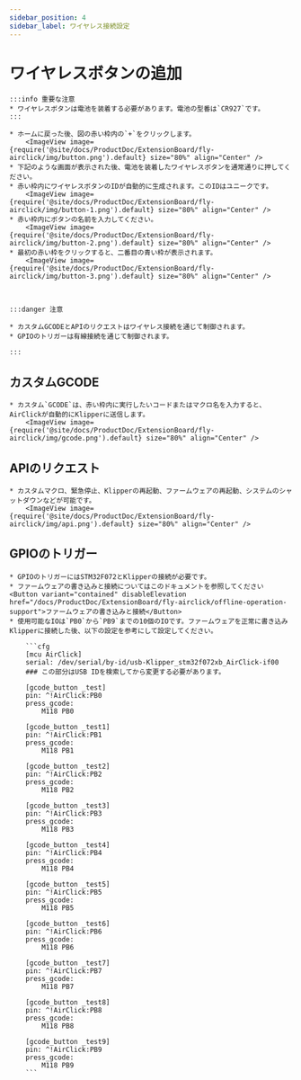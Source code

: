 ```yaml
---
sidebar_position: 4
sidebar_label: ワイヤレス接続設定
---
```






# ワイヤレスボタンの追加

    :::info 重要な注意
    * ワイヤレスボタンは電池を装着する必要があります。電池の型番は`CR927`です。
    :::

    * ホームに戻った後、図の赤い枠内の`+`をクリックします。
        <ImageView image={require('@site/docs/ProductDoc/ExtensionBoard/fly-airclick/img/button.png').default} size="80%" align="Center" />
    * 下記のような画面が表示された後、電池を装着したワイヤレスボタンを通常通りに押してください。
    * 赤い枠内にワイヤレスボタンのIDが自動的に生成されます。このIDはユニークです。
        <ImageView image={require('@site/docs/ProductDoc/ExtensionBoard/fly-airclick/img/button-1.png').default} size="80%" align="Center" />
    * 赤い枠内にボタンの名前を入力してください。
        <ImageView image={require('@site/docs/ProductDoc/ExtensionBoard/fly-airclick/img/button-2.png').default} size="80%" align="Center" />
    * 最初の赤い枠をクリックすると、二番目の青い枠が表示されます。
        <ImageView image={require('@site/docs/ProductDoc/ExtensionBoard/fly-airclick/img/button-3.png').default} size="80%" align="Center" />



    :::danger 注意

    * カスタムGCODEとAPIのリクエストはワイヤレス接続を通じて制御されます。
    * GPIOのトリガーは有線接続を通じて制御されます。

    :::

## カスタムGCODE
    * カスタム`GCODE`は、赤い枠内に実行したいコードまたはマクロ名を入力すると、AirClickが自動的にKlipperに送信します。
        <ImageView image={require('@site/docs/ProductDoc/ExtensionBoard/fly-airclick/img/gcode.png').default} size="80%" align="Center" />

## APIのリクエスト
    * カスタムマクロ、緊急停止、Klipperの再起動、ファームウェアの再起動、システムのシャットダウンなどが可能です。
        <ImageView image={require('@site/docs/ProductDoc/ExtensionBoard/fly-airclick/img/api.png').default} size="80%" align="Center" />

## GPIOのトリガー
    * GPIOのトリガーにはSTM32F072とKlipperの接続が必要です。
    * ファームウェアの書き込みと接続についてはこのドキュメントを参照してください <Button variant="contained" disableElevation href="/docs/ProductDoc/ExtensionBoard/fly-airclick/offline-operation-support">ファームウェアの書き込みと接続</Button>
    * 使用可能なIOは`PB0`から`PB9`までの10個のIOです。ファームウェアを正常に書き込みKlipperに接続した後、以下の設定を参考にして設定してください。
    
        ```cfg
        [mcu AirClick]
        serial: /dev/serial/by-id/usb-Klipper_stm32f072xb_AirClick-if00
        ### この部分はUSB IDを検索してから変更する必要があります。

        [gcode_button _test]
        pin: ^!AirClick:PB0
        press_gcode:
            M118 PB0

        [gcode_button _test1]
        pin: ^!AirClick:PB1
        press_gcode:
            M118 PB1

        [gcode_button _test2]
        pin: ^!AirClick:PB2
        press_gcode:
            M118 PB2

        [gcode_button _test3]
        pin: ^!AirClick:PB3
        press_gcode:
            M118 PB3

        [gcode_button _test4]
        pin: ^!AirClick:PB4
        press_gcode:
            M118 PB4

        [gcode_button _test5]
        pin: ^!AirClick:PB5
        press_gcode:
            M118 PB5

        [gcode_button _test6]
        pin: ^!AirClick:PB6
        press_gcode:
            M118 PB6

        [gcode_button _test7]
        pin: ^!AirClick:PB7
        press_gcode:
            M118 PB7

        [gcode_button _test8]
        pin: ^!AirClick:PB8
        press_gcode:
            M118 PB8

        [gcode_button _test9]
        pin: ^!AirClick:PB9
        press_gcode:
            M118 PB9
        ```